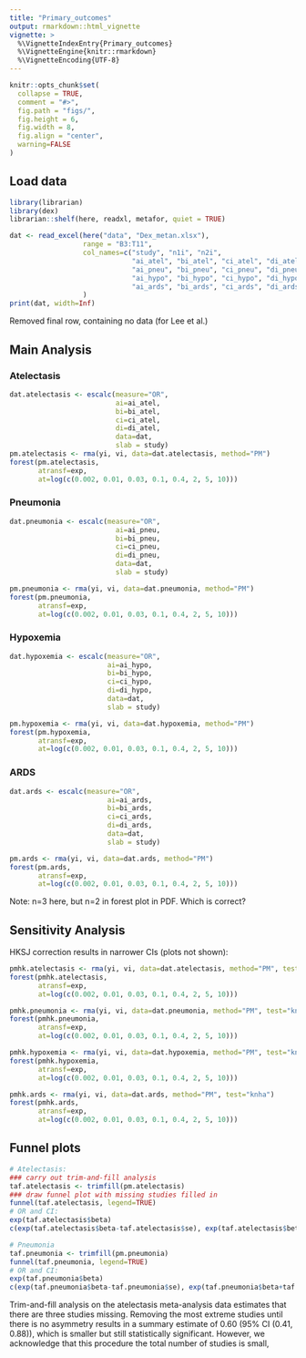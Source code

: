 ```yaml
---
title: "Primary_outcomes"
output: rmarkdown::html_vignette
vignette: >
  %\VignetteIndexEntry{Primary_outcomes}
  %\VignetteEngine{knitr::rmarkdown}
  %\VignetteEncoding{UTF-8}
---
```


```r
knitr::opts_chunk$set(
  collapse = TRUE,
  comment = "#>",
  fig.path = "figs/",
  fig.height = 6,
  fig.width = 8,
  fig.align = "center",
  warning=FALSE
)
```

## Load data

```r
library(librarian)
library(dex)
librarian::shelf(here, readxl, metafor, quiet = TRUE)

dat <- read_excel(here("data", "Dex_metan.xlsx"),
                  range = "B3:T11",
                  col_names=c("study", "n1i", "n2i",
                              "ai_atel", "bi_atel", "ci_atel", "di_atel",
                              "ai_pneu", "bi_pneu", "ci_pneu", "di_pneu",
                              "ai_hypo", "bi_hypo", "ci_hypo", "di_hypo",
                              "ai_ards", "bi_ards", "ci_ards", "di_ards")
                  )
print(dat, width=Inf)
```
Removed final row, containing no data (for Lee et al.)

## Main Analysis
### Atelectasis

```r
dat.atelectasis <- escalc(measure="OR",
                          ai=ai_atel,
                          bi=bi_atel,
                          ci=ci_atel,
                          di=di_atel,
                          data=dat,
                          slab = study)
pm.atelectasis <- rma(yi, vi, data=dat.atelectasis, method="PM")
forest(pm.atelectasis,
       atransf=exp,
       at=log(c(0.002, 0.01, 0.03, 0.1, 0.4, 2, 5, 10)))
```

### Pneumonia
```r
dat.pneumonia <- escalc(measure="OR",
                          ai=ai_pneu,
                          bi=bi_pneu,
                          ci=ci_pneu,
                          di=di_pneu,
                          data=dat,
                          slab = study)

pm.pneumonia <- rma(yi, vi, data=dat.pneumonia, method="PM")
forest(pm.pneumonia,
       atransf=exp,
       at=log(c(0.002, 0.01, 0.03, 0.1, 0.4, 2, 5, 10)))
```

### Hypoxemia
```r
dat.hypoxemia <- escalc(measure="OR",
                        ai=ai_hypo,
                        bi=bi_hypo,
                        ci=ci_hypo,
                        di=di_hypo,
                        data=dat,
                        slab = study)

pm.hypoxemia <- rma(yi, vi, data=dat.hypoxemia, method="PM")
forest(pm.hypoxemia,
       atransf=exp,
       at=log(c(0.002, 0.01, 0.03, 0.1, 0.4, 2, 5, 10)))
```

### ARDS
```r
dat.ards <- escalc(measure="OR",
                        ai=ai_ards,
                        bi=bi_ards,
                        ci=ci_ards,
                        di=di_ards,
                        data=dat,
                        slab = study)

pm.ards <- rma(yi, vi, data=dat.ards, method="PM")
forest(pm.ards,
       atransf=exp,
       at=log(c(0.002, 0.01, 0.03, 0.1, 0.4, 2, 5, 10)))
```
Note: n=3 here, but n=2 in forest plot in PDF. Which is correct?


## Sensitivity Analysis
HKSJ correction results in narrower CIs (plots not shown):
```r
pmhk.atelectasis <- rma(yi, vi, data=dat.atelectasis, method="PM", test="knha")
forest(pmhk.atelectasis,
       atransf=exp,
       at=log(c(0.002, 0.01, 0.03, 0.1, 0.4, 2, 5, 10)))

pmhk.pneumonia <- rma(yi, vi, data=dat.pneumonia, method="PM", test="knha")
forest(pmhk.pneumonia,
       atransf=exp,
       at=log(c(0.002, 0.01, 0.03, 0.1, 0.4, 2, 5, 10)))

pmhk.hypoxemia <- rma(yi, vi, data=dat.hypoxemia, method="PM", test="knha")
forest(pmhk.hypoxemia,
       atransf=exp,
       at=log(c(0.002, 0.01, 0.03, 0.1, 0.4, 2, 5, 10)))

pmhk.ards <- rma(yi, vi, data=dat.ards, method="PM", test="knha")
forest(pmhk.ards,
       atransf=exp,
       at=log(c(0.002, 0.01, 0.03, 0.1, 0.4, 2, 5, 10)))
```


## Funnel plots
```r
# Atelectasis:
### carry out trim-and-fill analysis
taf.atelectasis <- trimfill(pm.atelectasis)
### draw funnel plot with missing studies filled in
funnel(taf.atelectasis, legend=TRUE)
# OR and CI:
exp(taf.atelectasis$beta)
c(exp(taf.atelectasis$beta-taf.atelectasis$se), exp(taf.atelectasis$beta+taf.atelectasis$se))

# Pneumonia
taf.pneumonia <- trimfill(pm.pneumonia)
funnel(taf.pneumonia, legend=TRUE)
# OR and CI:
exp(taf.pneumonia$beta)
c(exp(taf.pneumonia$beta-taf.pneumonia$se), exp(taf.pneumonia$beta+taf.pneumonia$se))
```

Trim-and-fill analysis on the atelectasis meta-analysis data estimates that there 
are three studies missing. Removing the most extreme studies until there is no 
asymmetry results in a summary estimate of 0.60 (95% CI (0.41, 0.88)), which is
smaller but still statistically significant. However, we acknowledge that this 
procedure 
the total number of studies is small, 
